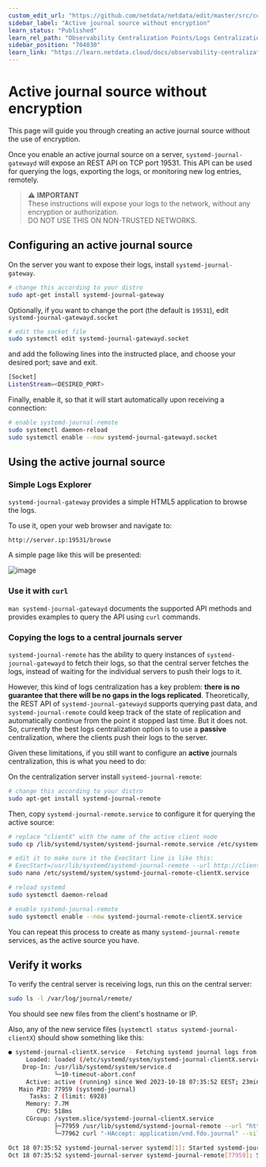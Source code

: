 ```yaml
---
custom_edit_url: "https://github.com/netdata/netdata/edit/master/src/collectors/systemd-journal.plugin/active_journal_centralization_guide_no_encryption.md"
sidebar_label: "Active journal source without encryption"
learn_status: "Published"
learn_rel_path: "Observability Centralization Points/Logs Centralization Points with systemd-journald"
sidebar_position: "704030"
learn_link: "https://learn.netdata.cloud/docs/observability-centralization-points/logs-centralization-points-with-systemd-journald/active-journal-source-without-encryption"
---
```


# Active journal source without encryption

This page will guide you through creating an active journal source without the use of encryption.

Once you enable an active journal source on a server, `systemd-journal-gatewayd` will expose an REST API on TCP port 19531. This API can be used for querying the logs, exporting the logs, or monitoring new log entries, remotely.

> ⚠️ **IMPORTANT**<br/>
> These instructions will expose your logs to the network, without any encryption or authorization.<br/>
> DO NOT USE THIS ON NON-TRUSTED NETWORKS.

## Configuring an active journal source

On the server you want to expose their logs, install `systemd-journal-gateway`.

```bash
# change this according to your distro
sudo apt-get install systemd-journal-gateway
```

Optionally, if you want to change the port (the default is `19531`), edit `systemd-journal-gatewayd.socket`

```bash
# edit the socket file
sudo systemctl edit systemd-journal-gatewayd.socket
```

and add the following lines into the instructed place, and choose your desired port; save and exit.

```bash
[Socket]
ListenStream=<DESIRED_PORT>
```

Finally, enable it, so that it will start automatically upon receiving a connection:

```bash
# enable systemd-journal-remote
sudo systemctl daemon-reload 
sudo systemctl enable --now systemd-journal-gatewayd.socket
```

## Using the active journal source

### Simple Logs Explorer

`systemd-journal-gateway` provides a simple HTML5 application to browse the logs.

To use it, open your web browser and navigate to:

```text
http://server.ip:19531/browse
```

A simple page like this will be presented:

![image](https://github.com/netdata/netdata/assets/2662304/4da88bf8-6398-468b-a359-68db0c9ad419)

### Use it with `curl`

`man systemd-journal-gatewayd` documents the supported API methods and provides examples to query the API using `curl` commands.

### Copying the logs to a central journals server

`systemd-journal-remote` has the ability to query instances of `systemd-journal-gatewayd` to fetch their logs, so that the central server fetches the logs, instead of waiting for the individual servers to push their logs to it.

However, this kind of logs centralization has a key problem: **there is no guarantee that there will be no gaps in the logs replicated**. Theoretically, the REST API of `systemd-journal-gatewayd` supports querying past data, and `systemd-journal-remote` could keep track of the state of replication and automatically continue from the point it stopped last time. But it does not. So, currently the best logs centralization option is to use a **passive** centralization, where the clients push their logs to the server.

Given these limitations, if you still want to configure an **active** journals centralization, this is what you need to do:

On the centralization server install `systemd-journal-remote`:

```bash
# change this according to your distro
sudo apt-get install systemd-journal-remote
```

Then, copy `systemd-journal-remote.service` to configure it for querying the active source:

```bash
# replace "clientX" with the name of the active client node
sudo cp /lib/systemd/system/systemd-journal-remote.service /etc/systemd/system/systemd-journal-remote-clientX.service

# edit it to make sure it the ExecStart line is like this:
# ExecStart=/usr/lib/systemd/systemd-journal-remote --url http://clientX:19531/entries?follow
sudo nano /etc/systemd/system/systemd-journal-remote-clientX.service

# reload systemd
sudo systemctl daemon-reload
```

```bash
# enable systemd-journal-remote
sudo systemctl enable --now systemd-journal-remote-clientX.service
```

You can repeat this process to create as many `systemd-journal-remote` services, as the active source you have.

## Verify it works

To verify the central server is receiving logs, run this on the central server:

```bash
sudo ls -l /var/log/journal/remote/
```

You should see new files from the client's hostname or IP.

Also, any of the new service files (`systemctl status systemd-journal-clientX`) should show something like this:

```bash
● systemd-journal-clientX.service - Fetching systemd journal logs from 192.168.2.146
     Loaded: loaded (/etc/systemd/system/systemd-journal-clientX.service; enabled; preset: disabled)
    Drop-In: /usr/lib/systemd/system/service.d
             └─10-timeout-abort.conf
     Active: active (running) since Wed 2023-10-18 07:35:52 EEST; 23min ago
   Main PID: 77959 (systemd-journal)
      Tasks: 2 (limit: 6928)
     Memory: 7.7M
        CPU: 518ms
     CGroup: /system.slice/systemd-journal-clientX.service
             ├─77959 /usr/lib/systemd/systemd-journal-remote --url "http://192.168.2.146:19531/entries?follow"
             └─77962 curl "-HAccept: application/vnd.fdo.journal" --silent --show-error "http://192.168.2.146:19531/entries?follow"

Oct 18 07:35:52 systemd-journal-server systemd[1]: Started systemd-journal-clientX.service - Fetching systemd journal logs from 192.168.2.146.
Oct 18 07:35:52 systemd-journal-server systemd-journal-remote[77959]: Spawning curl http://192.168.2.146:19531/entries?follow...
```
